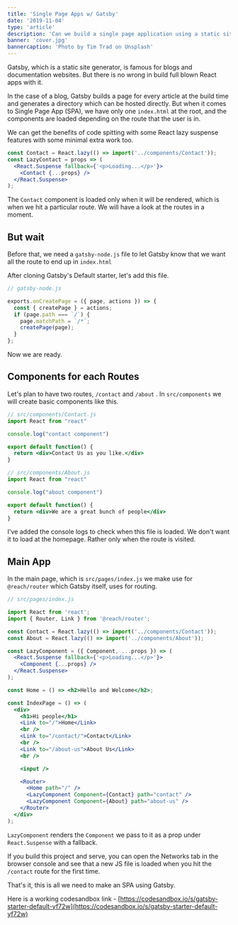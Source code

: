 ```yaml
---
title: 'Single Page Apps w/ Gatsby'
date: '2019-11-04'
type: 'article'
description: 'Can we build a single page application using a static site generator, Gatsby? Ofcourse yes!'
banner: 'cover.jpg'
bannercaption: 'Photo by Tim Trad on Unsplash'
---
```


Gatsby, which is a static site generator, is famous for blogs and documentation websites. But there is no wrong in build full blown React apps with it.

In the case of a blog, Gatsby builds a page for every article at the build time and generates a directory which can be hosted directly. But when it comes to Single Page App (SPA), we have only one `index.html` at the root, and the components are loaded depending on the route that the user is in.

We can get the benefits of code spitting with some React lazy suspense features with some minimal extra work too.

```jsx
const Contact = React.lazy(() => import('../components/Contact'));
const LazyContact = props => (
  <React.Suspense fallback={'<p>Loading...</p>'}>
    <Contact {...props} />
  </React.Suspense>
);
```

The `Contact` component is loaded only when it will be rendered, which is when we hit a particular route. We will have a look at the routes in a moment.

## But wait

Before that, we need a `gatsby-node.js` file to let Gatsby know that we want all the route to end up in `index.html`

After cloning Gatsby's Default starter, let's add this file.

```js
// gatsby-node.js

exports.onCreatePage = ({ page, actions }) => {
  const { createPage } = actions;
  if (page.path === `/`) {
    page.matchPath = `/*`;
    createPage(page);
  }
};
```

Now we are ready.

## Components for each Routes

Let's plan to have two routes, `/contact` and `/about` . In `src/components` we will create basic components like this.

```jsx
// src/components/Contact.js
import React from "react"

console.log("contact component")

export default function() {
  return <div>Contact Us as you like.</div>
}

// src/components/About.js
import React from "react"

console.log("about component")

export default function() {
  return <div>We are a great bunch of people</div>
}
```

I've added the console logs to check when this file is loaded. We don't want it to load at the homepage. Rather only when the route is visited.

## Main App

In the main page, which is `src/pages/index.js` we make use for `@reach/router` which Gatsby itself, uses for routing.

```jsx
// src/pages/index.js

import React from 'react';
import { Router, Link } from '@reach/router';

const Contact = React.lazy(() => import('../components/Contact'));
const About = React.lazy(() => import('../components/About'));

const LazyComponent = ({ Component, ...props }) => (
  <React.Suspense fallback={'<p>Loading...</p>'}>
    <Component {...props} />
  </React.Suspense>
);

const Home = () => <h2>Hello and Welcome</h2>;

const IndexPage = () => (
  <div>
    <h1>Hi people</h1>
    <Link to="/">Home</Link>
    <br />
    <Link to="/contact/">Contact</Link>
    <br />
    <Link to="/about-us">About Us</Link>
    <br />

    <input />

    <Router>
      <Home path="/" />
      <LazyComponent Component={Contact} path="contact" />
      <LazyComponent Component={About} path="about-us" />
    </Router>
  </div>
);
```

`LazyComponent` renders the `Component` we pass to it as a prop under `React.Suspense` with a fallback.

If you build this project and serve, you can open the Networks tab in the browser console and see that a new JS file is loaded when you hit the `/contact` route for the first time.

That's it, this is all we need to make an SPA using Gatsby.

Here is a working codesandbox link - [https://codesandbox.io/s/gatsby-starter-default-yf72w](https://codesandbox.io/s/gatsby-starter-default-yf72w)
